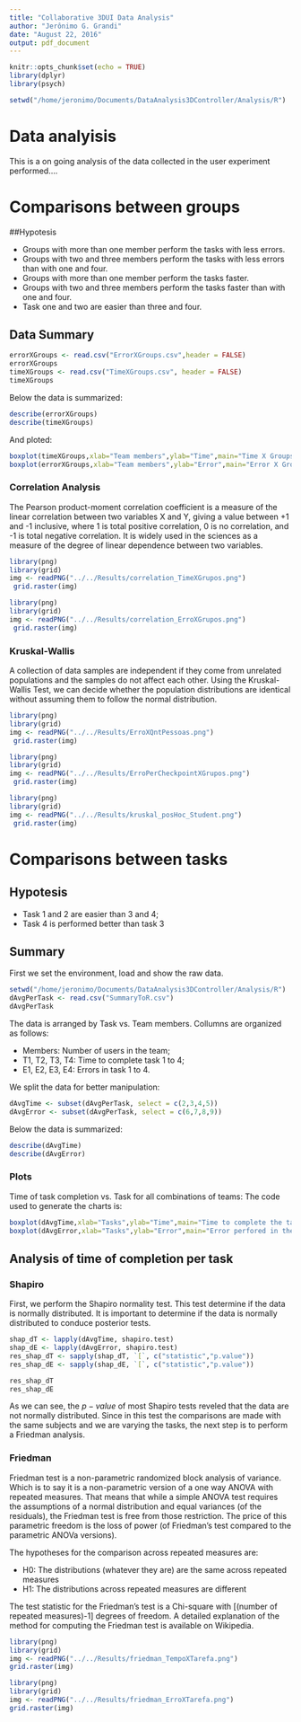 ```yaml
---
title: "Collaborative 3DUI Data Analysis"
author: "Jerônimo G. Grandi"
date: "August 22, 2016"
output: pdf_document
---
```


```r
knitr::opts_chunk$set(echo = TRUE)
library(dplyr)
library(psych)
```

``` r
setwd("/home/jeronimo/Documents/DataAnalysis3DController/Analysis/R")
```


# Data analyisis

This is a on going analysis of the data collected in the user experiment performed.... 

# Comparisons between groups

##Hypotesis

* Groups with more than one member perform the tasks with less errors.
* Groups with two and three members perform the tasks with less errors than with one and four.
* Groups with more than one member perform the tasks faster.
* Groups with two and three members perform the tasks faster than with one and four.
* Task one and two are easier than three and four.


## Data Summary

``` r
errorXGroups <- read.csv("ErrorXGroups.csv",header = FALSE)
errorXGroups
timeXGroups <- read.csv("TimeXGroups.csv", header = FALSE)
timeXGroups
```
   
Below the data is summarized:   

```r
describe(errorXGroups)
describe(timeXGroups)
```
   
And ploted:

```r
boxplot(timeXGroups,xlab="Team members",ylab="Time",main="Time X Groups")
boxplot(errorXGroups,xlab="Team members",ylab="Error",main="Error X Groups")
```

### Correlation Analysis

The Pearson product-moment correlation coefficient is a measure of the linear correlation between two variables X and Y, giving a value between +1 and -1 inclusive, where 1 is total positive correlation, 0 is no correlation, and -1 is total negative correlation. It is widely used in the sciences as a measure of the degree of linear dependence between two variables. 

```r
library(png)
library(grid)
img <- readPNG("../../Results/correlation_TimeXGrupos.png")
 grid.raster(img)
```

```r
library(png)
library(grid)
img <- readPNG("../../Results/correlation_ErroXGrupos.png")
 grid.raster(img)
```

### Kruskal-Wallis

A collection of data samples are independent if they come from unrelated populations and the samples do not affect each other. Using the Kruskal-Wallis Test, we can decide whether the population distributions are identical without assuming them to follow the normal distribution.


```r
library(png)
library(grid)
img <- readPNG("../../Results/ErroXQntPessoas.png")
 grid.raster(img)
```

```r
library(png)
library(grid)
img <- readPNG("../../Results/ErroPerCheckpointXGrupos.png")
 grid.raster(img)
```

```r
library(png)
library(grid)
img <- readPNG("../../Results/kruskal_posHoc_Student.png")
 grid.raster(img)
```

# Comparisons between tasks

## Hypotesis

* Task 1 and 2 are easier than 3 and 4;
* Task 4 is performed better than task 3


## Summary
First we set the environment, load and show the raw data.  
 
``` r
setwd("/home/jeronimo/Documents/DataAnalysis3DController/Analysis/R")
dAvgPerTask <- read.csv("SummaryToR.csv")
dAvgPerTask
```
The data is arranged by Task vs. Team members. Collumns are organized as follows:   

* Members: Number of users in the team;   
* T1, T2, T3, T4: Time to complete task 1 to 4;    
* E1, E2, E3, E4: Errors in task 1 to 4. 

We split the data for better manipulation:

```r
dAvgTime <- subset(dAvgPerTask, select = c(2,3,4,5))
dAvgError <- subset(dAvgPerTask, select = c(6,7,8,9))
```

Below the data is summarized:

```r
describe(dAvgTime)
describe(dAvgError)

```

### Plots

Time of task completion vs. Task for all combinations of teams:
The code used to generate the charts is:

```r
boxplot(dAvgTime,xlab="Tasks",ylab="Time",main="Time to complete the tasks")
boxplot(dAvgError,xlab="Tasks",ylab="Error",main="Error perfored in the tasks")

```

## Analysis of time of completion per task

### Shapiro
First, we perform the Shapiro normality test. This test determine if the data is normally distributed. It is important to determine if the data is normally distributed to conduce posterior tests.

```r
shap_dT <- lapply(dAvgTime, shapiro.test)
shap_dE <- lapply(dAvgError, shapiro.test)
res_shap_dT <- sapply(shap_dT, `[`, c("statistic","p.value"))
res_shap_dE <- sapply(shap_dE, `[`, c("statistic","p.value"))

res_shap_dT
res_shap_dE
```

As we can see, the $p-value$ of most Shapiro tests reveled that the data are not normally distributed. Since in this test the comparisons are made with the same subjects and we are varying the tasks, the next step is to perform a Friedman analysis.

### Friedman

Friedman test is a non-parametric randomized block analysis of variance. Which is to say it is a non-parametric version of a one way ANOVA with repeated measures. That means that while a simple ANOVA test requires the assumptions of a normal distribution and equal variances (of the residuals), the Friedman test is free from those restriction. The price of this parametric freedom is the loss of power (of Friedman's test compared to the parametric ANOVa versions).

The hypotheses for the comparison across repeated measures are:   

* H0: The distributions (whatever they are) are the same across repeated measures   
* H1: The distributions across repeated measures are different   

The test statistic for the Friedman's test is a Chi-square with [(number of repeated measures)-1] degrees of freedom. A detailed explanation of the method for computing the Friedman test is available on Wikipedia.

```r
library(png)
library(grid)
img <- readPNG("../../Results/friedman_TempoXTarefa.png")
grid.raster(img)
```
```r
library(png)
library(grid)
img <- readPNG("../../Results/friedman_ErroXTarefa.png") 
grid.raster(img)
```








